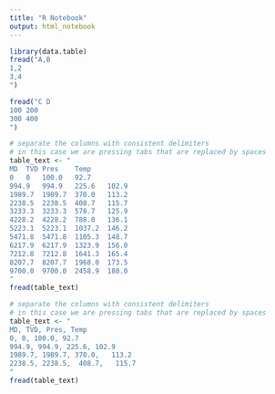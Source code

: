 ---
title: "R Notebook"
output: html_notebook
---

```{r}
library(data.table)
fread("A,B
1,2
3,4
")
```

```{r}
fread("C D
100 200
300 400
")
```

```{r}
# separate the columns with consistent delimiters
# in this case we are pressing tabs that are replaced by spaces
table_text <- "
MD  TVD Pres    Temp
0   0   100.0   92.7
994.9   994.9   225.6   102.9
1989.7  1989.7  370.0   113.2
2238.5  2238.5  408.7   115.7
3233.3  3233.3  578.7   125.9
4228.2  4228.2  788.0   136.1
5223.1  5223.1  1037.2  146.2
5471.8  5471.8  1105.3  148.7
6217.9  6217.9  1323.9  156.0
7212.8  7212.8  1641.3  165.4
8207.7  8207.7  1968.0  173.5
9700.0  9700.0  2458.9  180.0
"
fread(table_text)
```

```{r}
# separate the columns with consistent delimiters
# in this case we are pressing tabs that are replaced by spaces
table_text <- "
MD, TVD, Pres, Temp
0, 0, 100.0, 92.7
994.9, 994.9, 225.6, 102.9
1989.7, 1989.7, 370.0,   113.2
2238.5, 2238.5,  408.7,   115.7
"
fread(table_text)
```
